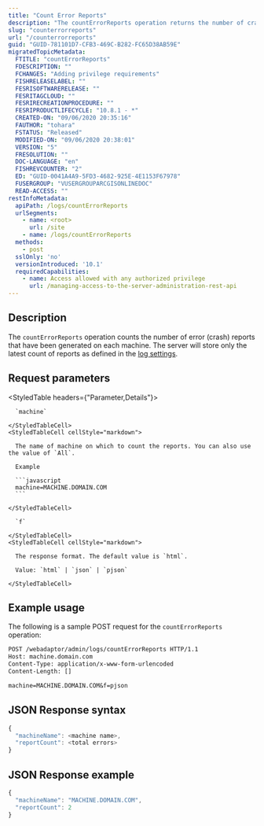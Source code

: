 ```yaml
---
title: "Count Error Reports"
description: "The countErrorReports operation returns the number of crash reports that has been generated on each machine."
slug: "counterrorreports"
url: "/counterrorreports"
guid: "GUID-781101D7-CFB3-469C-B282-FC65D38AB59E"
migratedTopicMetadata:
  FTITLE: "countErrorReports"
  FDESCRIPTION: ""
  FCHANGES: "Adding privilege requirements"
  FISHRELEASELABEL: ""
  FESRISOFTWARERELEASE: ""
  FESRITAGCLOUD: ""
  FESRIRECREATIONPROCEDURE: ""
  FESRIPRODUCTLIFECYCLE: "10.8.1 - *"
  CREATED-ON: "09/06/2020 20:35:16"
  FAUTHOR: "tohara"
  FSTATUS: "Released"
  MODIFIED-ON: "09/06/2020 20:38:01"
  VERSION: "5"
  FRESOLUTION: ""
  DOC-LANGUAGE: "en"
  FISHREVCOUNTER: "2"
  ED: "GUID-0041A4A9-5FD3-4682-925E-4E1153F67978"
  FUSERGROUP: "VUSERGROUPARCGISONLINEDOC"
  READ-ACCESS: ""
restInfoMetadata:
  apiPath: /logs/countErrorReports
  urlSegments:
    - name: <root>
      url: /site
    - name: /logs/countErrorReports
  methods:
    - post
  sslOnly: 'no'
  versionIntroduced: '10.1'
  requiredCapabilities:
    - name: Access allowed with any authorized privilege
      url: /managing-access-to-the-server-administration-rest-api
---
```


## Description

The `countErrorReports` operation counts the number of error (crash) reports that have been generated on each machine. The server will store only the latest count of reports as defined in the [log settings](/logssettings).


##  Request parameters

<StyledTable headers={"Parameter,Details"}>
  <StyledTableRow>
    <StyledTableCell cellStyle="markdown">

      `machine` 

    </StyledTableCell>
    <StyledTableCell cellStyle="markdown">

      The name of machine on which to count the reports. You can also use the value of `All`.

      Example

      ```javascript
      machine=MACHINE.DOMAIN.COM
      ```

    </StyledTableCell>
  </StyledTableRow>
  <StyledTableRow>
    <StyledTableCell cellStyle="markdown">

      `f` 

    </StyledTableCell>
    <StyledTableCell cellStyle="markdown">

      The response format. The default value is `html`. 

      Value: `html` | `json` | `pjson`

    </StyledTableCell>
  </StyledTableRow>
</StyledTable>


## Example usage

The following is a sample POST request for the `countErrorReports` operation:

```markdown
POST /webadaptor/admin/logs/countErrorReports HTTP/1.1
Host: machine.domain.com
Content-Type: application/x-www-form-urlencoded
Content-Length: []

machine=MACHINE.DOMAIN.COM&f=pjson
```

## JSON Response syntax

```javascript
{
  "machineName": <machine name>,
  "reportCount": <total errors>
}
```

## JSON Response example

```javascript
{
  "machineName": "MACHINE.DOMAIN.COM",
  "reportCount": 2
}
```